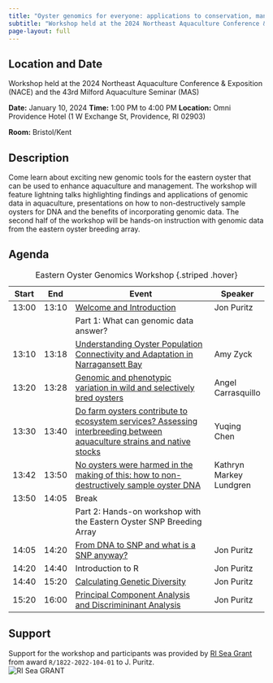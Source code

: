 ```yaml
---
title: "Oyster genomics for everyone: applications to conservation, management, and aquaculture"
subtitle: "Workshop held at the 2024 Northeast Aquaculture Conference & Exposition (NACE) and the 43rd Milford Aquaculture Seminar (MAS)"
page-layout: full
---
```


## Location and Date
Workshop held at the 2024 Northeast Aquaculture Conference & Exposition (NACE) and the 43rd Milford Aquaculture Seminar (MAS)

**Date:** January 10, 2024 
**Time:** 1:00 PM to 4:00 PM
**Location:** Omni Providence Hotel (1 W Exchange St, Providence, RI 02903)

**Room:** Bristol/Kent

## Description
Come learn about exciting new genomic tools for the eastern oyster that can be used to enhance aquaculture and management.  The workshop will feature lightning talks highlighting findings and applications of genomic data in aquaculture, presentations on how to non-destructively sample oysters for DNA and the benefits of incorporating genomic data. The second half of the workshop will be hands-on instruction with genomic data from the eastern oyster breeding array.  

## Agenda

| Start | End|  Event | Speaker|
|-|-|-----|-|
| 13:00 | 13:10| [Welcome and Introduction](Presentation_Slides/Intro.pptx) | Jon Puritz|
| || Part 1: What can genomic data answer?||
| 13:10 | 13:18| [Understanding Oyster Population Connectivity and Adaptation in Narragansett Bay](Presentation_Slides/Zyck_NACE_GenomicsWorkshop_20240108.pdf)| Amy Zyck |
| 13:20 | 13:28| [Genomic and phenotypic variation in wild and selectively bred oysters](Presentation_Slides/Carrasquillo NACE Workshop.pptx) | Angel Carrasquillo|
| 13:30 | 13:40| [Do farm oysters contribute to ecosystem services? Assessing interbreeding between aquaculture strains and native stocks](Presentation_Slides/) | Yuqing Chen |
| 13:42 | 13:50| [No oysters were harmed in the making of this: how to non-destructively sample oyster DNA](Presentation_Slides/Non-destructive sampling of Crassostrea virginica mantle tissue_FINAL.pptx) | Kathryn Markey Lundgren |
| 13:50 | 14:05| Break||
| || Part 2: Hands-on workshop with the Eastern Oyster SNP Breeding Array ||
| 14:05 | 14:20| [From DNA to SNP and what is a SNP anyway?](Presentation_Slides/DNAtoSNPs.pptx) | Jon Puritz |
| 14:20 | 14:40| Introduction to R | Jon Puritz |
| 14:40 | 15:20| [Calculating Genetic Diversity](Presentation_Slides/GeneticDiversity.pptx)  | Jon Puritz |
| 15:20 | 16:00| [Principal Component Analysis and Discrimininant Analysis](Presentation_Slides/PCAandDACP.pptx) | Jon Puritz |

: Eastern Oyster Genomics Workshop {.striped .hover}



## Support
Support for the workshop and participants was provided by [RI Sea Grant](https://seagrant.gso.uri.edu/) from award `R/1822-2022-104-01` to J. Puritz.  
![RI Sea GRANT](https://seagrant.gso.uri.edu/wp-content/uploads/2023/04/RISG_logo_navy-scaled.webp)
